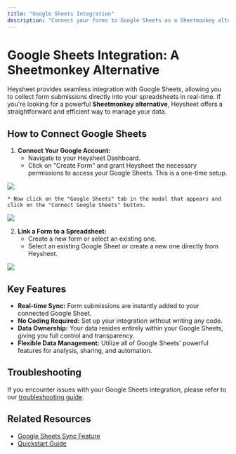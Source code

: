 ```yaml
---
title: "Google Sheets Integration"
description: "Connect your forms to Google Sheets as a Sheetmonkey alternative."
---
```


# Google Sheets Integration: A Sheetmonkey Alternative

Heysheet provides seamless integration with Google Sheets, allowing you to collect form submissions directly into your spreadsheets in real-time. If you're looking for a powerful **Sheetmonkey alternative**, Heysheet offers a straightforward and efficient way to manage your data.

## How to Connect Google Sheets

1.  **Connect Your Google Account:**
    *   Navigate to your Heysheet Dashboard.
    *   Click on "Create Form" and grant Heysheet the necessary permissions to access your Google Sheets. This is a one-time setup.
 <Frame>
  <img src="/images/create-form-btn.png" style={{ borderRadius: '0.5rem' }} />
</Frame>

    * Now click on the "Google Sheets" tab in the modal that appears and click on the "Connect Google Sheets" button.
   
<Frame>
  <img src="/images/connect-to-google-sheets.png" style={{ borderRadius: '0.5rem' }} />
</Frame>



2.  **Link a Form to a Spreadsheet:**
    *   Create a new form or select an existing one.
    *   Select an existing Google Sheet or create a new one directly from Heysheet.
    
<Frame>
  <img src="/images/google-sheet-picker.png" style={{ borderRadius: '0.5rem' }} />
</Frame>

## Key Features

*   **Real-time Sync:** Form submissions are instantly added to your connected Google Sheet.
*   **No Coding Required:** Set up your integration without writing any code.
*   **Data Ownership:** Your data resides entirely within your Google Sheets, giving you full control and transparency.
*   **Flexible Data Management:** Utilize all of Google Sheets' powerful features for analysis, sharing, and automation.

## Troubleshooting

If you encounter issues with your Google Sheets integration, please refer to our [troubleshooting guide](/help/troubleshooting#google-sheets-not-syncing).

## Related Resources

*   [Google Sheets Sync Feature](/features/google-sheet-sync)
*   [Quickstart Guide](/getting-started/quickstart)
